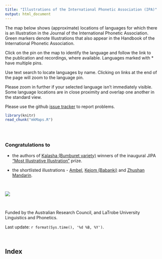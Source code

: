 ```yaml
---
title: "Illustrations of the International Phonetic Association (IPA)"
output: html_document
---
```


<!-- Global Site Tag (gtag.js) - Google Analytics -->
<script async src="https://www.googletagmanager.com/gtag/js?id=UA-100444709-1"></script>
<script>
  window.dataLayer = window.dataLayer || [];
  function gtag(){dataLayer.push(arguments);}
  gtag('js', new Date());

  gtag('config', 'UA-100444709-1');
  
</script>

<style>
  .col2 {
    columns: 2 200px;         /* number of columns and width in pixels*/
    -webkit-columns: 2 200px; /* chrome, safari */
    -moz-columns: 2 200px;    /* firefox */
  }
  .col3 {
    columns: 3 100px;
    -webkit-columns: 3 100px;
    -moz-columns: 3 100px;
  }
   .col4 {
    font-size: 10px;
    columns: 4 70px;
    -webkit-columns: 4 70px;
    -moz-columns: 4 70px;
  }
</style>


The map below shows (approximate) locations of languages for which there is an Illustration in the 
Journal of the International Phonetic Association. Green markers denote Illustrations that also appear
in the Handbook of the International Phonetic Association.

Click on the pin on the map to identify the language and follow the link to the publication and recordings, where available. Languages marked with * have multiple pins.

Use text search to locate languages by name. Clicking on links at the end of the page will zoom to the language pin.

Please zoom in further if your selected language isn't immediately visible. Some language locations are in close
proximity and overlap one another in the standard view.

Please use the github [issue tracker](https://github.com/richardbeare/marijatabain/issues/) to report problems.


```r
library(knitr)
read_chunk("mkMaps.R")
```
```r

```
```r

```
```r

```


### Congratulations to

* the authors of [Kalasha (Bumburet variety)](https://doi.org/10.1017/S0025100319000367) winners of the 
inaugural JIPA ["Most Illustrative Illustration"](https://cup.linguistlist.org/journals/inaugural-jipa-most-illustrative-illustration-prize/) prize.

* the shortlisted illustrations - [Ambel](https://doi.org/10.1017/S0025100320000237), [Kejom (Babanki)](https://doi.org/10.1017/S0025100319000264) and [Zhushan Mandarin](https://doi.org/10.1017/S0025100320000183).

<br>

[![](JIPA_50_small.png)](https://doi.org/10.1017/S0025100320000298)

<br>

Funded by the Australian Research Council, and LaTrobe University Linguistics and Phonetics.

Last update: `r format(Sys.time(), '%d %B, %Y')`.

<br>

## Index

<div class="col4">
```r
```
</div>
